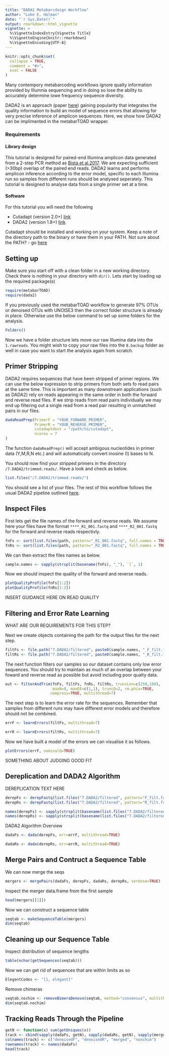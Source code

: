 ```yaml
---
title: "DADA2 Metabarcdoign Workflow"
author: "Luke E. Holman"
date: "`r Sys.Date()`"
output: rmarkdown::html_vignette
vignette: >
  %\VignetteIndexEntry{Vignette Title}
  %\VignetteEngine{knitr::rmarkdown}
  %\VignetteEncoding{UTF-8}
---
```


```r
knitr::opts_chunk$set(
  collapse = TRUE,
  comment = "#>",
  eval = FALSE
)
```

Many contempory metabarcoding workflows ignore qualty information provided by Illumnia sequencing and in doing so lose the ability to accurately determine lowe frequency sequence diversity.

DADA2 is an approach (paper [here](https://benjjneb.github.io/dada2/index.html)) gaining popularity that integrates the quality information to build an model of sequence errors that allowing for very precise inference of amplicon sequences. Here, we show how DADA2 can be implimented in the metabarTOAD wrapper. 

### Requirements
#### Library design
This tutorial is designed for paired-end Illumina amplicon data generated from a 2-step PCR method as [Bista et al.2017](https://www.nature.com/articles/ncomms14087). We are expecting sufficient (>30bp) overlap of the paired end reads. DADA2 learns and performs amplicon inference according to the error model, specific to each Illumina run so samples from different runs should be analysed seperately. This tutorial is designed to analyse data from a single primer set at a time. 


#### Software
For this tutorial you will need the following 

* Cutadapt (version 2.0+)  [link](https://cutadapt.readthedocs.io/en/stable/installation.html)
* DADA2 (version 1.8+) [link](https://benjjneb.github.io/dada2/dada-installation.html)

Cutadapt should be installed and working on your system. Keep a note of the directory path to the binary or have them in your PATH. Not sure about the PATH? - go [here](http://www.linfo.org/path_env_var.html)


## Setting up 
Make sure you start off with a clean folder in a new working directory. Check there is nothing in your directory with `dir()`. Lets start by loading up the required package(s)

```r
require(metabarTOAD)
require(dada2)

```

If you previously used the metabarTOAD workflow to generate 97% OTUs or denoised OTUs with UNOISE3 then the correct folder structure is already in place. Otherwise use the below command to set up some folders for the analysis. 

```r
Folders()
```

Now we have a folder structure lets move our raw Illumina data into the `1.rawreads`. You might wish to copy your raw files into the `0.backup` folder as well in case you want to start the analysis again from scratch. 

## Primer Stripping
DADA2 requires sequences that have been stripped of primer regions. We can use the below expression to strip primers from both sets fo read pairs at the same time. This is important as many downstream applications (such as DADA2) rely on reads appearing in the same order in both the forward and reverse read files. If we strip reads from read pairs individually we may end up filtering out a single read from a read pair resulting in unmatched pairs in our files. 

```r
dadaReadPrep(PrimerF = "YOUR_FORWARD_PRIMER",
             PrimerR = "YOUR_REVERSE_PRIMER",
             cutadaptdest = "/path/to/cutadapt", 
             ncores = 7
)
```

The function `dadaReadPrep()` will accept ambigous nucleotides in primer data (Y,M,R,N etc.) and will automatically convert inosine (I) bases to N.

You should now find your stripped primers in the directory `/7.DADA2/trimmed.reads/`. Have a look and check as below. 

```r
list.files("/7.DADA2/trimmed.reads/")
```

You should see a list of your files. The rest of this workflow follows the usual DADA2 pipeline outlined [here](https://benjjneb.github.io/dada2/tutorial.html). 


## Inspect Files 
First lets get the file names of the forward and reverse reads. We assume here your files have the format `****_R1_001.fastq` and `****_R2_001.fastq` for the forward and reverse reads respectivly. 

```r
fnFs <- sort(list.files(path, pattern="_R1_001.fastq", full.names = TRUE))
fnRs <- sort(list.files(path, pattern="_R2_001.fastq", full.names = TRUE))
```

We can then extract the files names as below. 

```r
sample.names <- sapply(strsplit(basename(fnFs), "_"), `[`, 1)
```

Now we should inspect the quality of the forward and reverse reads. 

```r
plotQualityProfile(fnFs[1:2])
plotQualityProfile(fnRs[1:2])
```

INSERT GUIDANCE HERE ON READ QUALITY


## Filtering and Error Rate Learning

WHAT ARE OUR REQUIREMENTS FOR THIS STEP?

Next we create objects containing the path for the output files for the next step. 

```r
filtFs <- file.path("7.DADA2/filtered", paste0(sample.names, "_F_filt.fastq.gz"))
filtRs <- file.path("7.DADA2/filtered", paste0(sample.names, "_R_filt.fastq.gz"))
```

The next function filters our samples so our dataset contains only low error sequences. You should try to maintain as much of an overlap between your foward and reverse read as possible but avoid including poor qualty data. 

```r
out <- filterAndTrim(fnFs, filtFs, fnRs, filtRs, truncLen=c(250,180),
                     maxN=0, maxEE=c(1,1), truncQ=2, rm.phix=TRUE,
                    compress=TRUE, multithread=7)
```

The next step is to learn the error rate for the sequences. Remember that samples from different runs may have different error models and therefore should not be combined. 

```r
errF <- learnErrors(filtFs, multithread=7)

errR <- learnErrors(filtRs, multithread=7)
```

Now we have built a model of the errors we can visualise it as follows. 

```r
plotErrors(errF, nominalQ=TRUE)
```

SOMETHING ABOUT JUDGING GOOD FIT

## Dereplication and DADA2 Algorithm 

DEREPLICATION TEXT HERE

```r
derepFs <- derepFastq(list.files("7.DADA2/filtered", pattern="F_filt.fastq.gz", full.names = TRUE), verbose=TRUE)
derepRs <- derepFastq(list.files("7.DADA2/filtered", pattern="R_filt.fastq.gz", full.names = TRUE), verbose=TRUE)

names(derepFs) <- sapply(strsplit(basename(list.files("7.DADA2/filtered", pattern="F_filt.fastq.gz", full.names = TRUE)), "_"), `[`, 1)
names(derepRs) <- sapply(strsplit(basename(list.files("7.DADA2/filtered", pattern="R_filt.fastq.gz", full.names = TRUE)), "_"), `[`, 1)

```

DADA2 Algorithm Overview

```r
dadaFs <- dada(derepFs, err=errF, multithread=TRUE)

dadaRs <- dada(derepRs, err=errR, multithread=TRUE)
```

## Merge Pairs and Contruct a Sequence Table 

We can now merge the seqs

```r
mergers <- mergePairs(dadaFs, derepFs, dadaRs, derepRs, verbose=TRUE)
```

Inspect the merger data.frame from the first sample

```r
head(mergers[[1]])
```

Now we can construct a sequence table

```r
seqtab <- makeSequenceTable(mergers)
dim(seqtab)
```


## Cleaning up our Sequence Table 

Inspect distribution of sequence lengths

```r
table(nchar(getSequences(seqtab)))
```

Now we can get rid of sequences that are within limits as so

```r
ElegentCodes <- "[1, elegant]"
```

Remove chimeras

```r
seqtab.nochim <- removeBimeraDenovo(seqtab, method="consensus", multithread=7, verbose=TRUE)
dim(seqtab.nochim)
```

## Tracking Reads Through the Pipeline

```r
getN <- function(x) sum(getUniques(x))
track <- cbind(sapply(dadaFs, getN), sapply(dadaRs, getN), sapply(mergers, getN), rowSums(seqtab.nochim))
colnames(track) <- c("denoisedF", "denoisedR", "merged", "nonchim")
rownames(track) <- names(dadaFs)
head(track)

```



